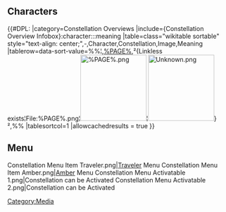 {{CustomTabs
|tab1 = Overview
|tab2 = List
|tab3 = Gallery
}}

==Characters==
{{#DPL:
|category=Constellation Overviews
|include={Constellation Overview Infobox}:character:::meaning
|table=class="wikitable sortable" style="text-align: center;",-,Character,Constellation,Image,Meaning
|tablerow=data-sort-value=%%¦{{Character|%%|100}},[[%PAGE%]],²{Linkless exists¦File:%PAGE%.png¦[[File:%PAGE%.png|150px|link=%PAGE%]]¦[[File:Unknown.png|150px|link=]]}²,%%
|tablesortcol=1
|allowcachedresults = true
}}

==Menu==
<gallery hideaddbutton="true" captionalign="center">
Constellation Menu Item Traveler.png|[[Traveler]] Menu
Constellation Menu Item Amber.png|[[Amber]] Menu
Constellation Menu Activatable 1.png|Constellation can be Activated
Constellation Menu Activatable 2.png|Constellation can be Activated
</gallery>

[[Category:Media]]